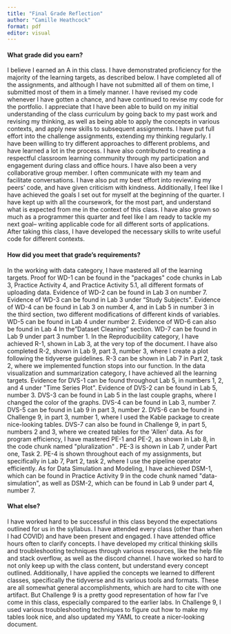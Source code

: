 ```yaml
---
title: "Final Grade Reflection"
author: "Camille Heathcock"
format: pdf
editor: visual
---
```


#### What grade did you earn? 

I believe I earned an A in this class. I have demonstrated proficiency for the majority of the learning targets, as described below. I have completed all of the assignments, and although I have not submitted all of them on time, I submitted most of them in a timely manner. I have revised my code whenever I have gotten a chance, and have continued to revise my code for the portfolio. I appreciate that I have been able to build on my initial understanding of the class curriculum by going back to my past work and revising my thinking, as well as being able to apply the concepts in various contexts, and apply new skills to subsequent assignments. I have put full effort into the challenge assignments, extending my thinking regularly. I have been willing to try different approaches to different problems, and have learned a lot in the process. I have also contributed to creating a respectful classroom learning community through my participation and engagement during class and office hours. I have also been a very collaborative group member. I often communicate with my team and facilitate conversations. I have also put my best effort into reviewing my peers' code, and have given criticism with kindness. Additionally, I feel like I have achieved the goals I set out for myself at the beginning of the quarter. I have kept up with all the coursework, for the most part, and understand what is expected from me in the context of this class. I have also grown so much as a programmer this quarter and feel like I am ready to tackle my next goal-- writing applicable code for all different sorts of applications. After taking this class, I have developed the necessary skills to write useful code for different contexts.

#### How did you meet that grade's requirements? 

In the working with data category, I have mastered all of the learning targets. Proof for WD-1 can be found in the \"packages\" code chunks in Lab 3, Practice Activity 4, and Practice Activity 5.1, all different formats of uploading data. Evidence of WD-2 can be found in Lab 3 on number 7. Evidence of WD-3 can be found in Lab 3 under "Study Subjects\". Evidence of WD-4 can be found in Lab 3 on number 4, and in Lab 5 in number 3 in the third section, two different modifications of different kinds of variables. WD-5 can be found in Lab 4 under number 2. Evidence of WD-6 can also be found in Lab 4 In the "Dataset Cleaning" section. WD-7 can be found in Lab 9 under part 3 number 1. In the Reproducibility category, I have achieved R-1, shown in Lab 3, at the very top of the document. I have also completed R-2, shown in Lab 9, part 3, number 3, where I create a plot following the tidyverse guidelines. R-3 can be shown in Lab 7 in Part 2, task 2, where we implemented function stops into our function. In the data visualization and summarization category, I have achieved all the learning targets. Evidence for DVS-1 can be found throughout Lab 5, in numbers 1, 2, and 4 under \"Time Series Plot\". Evidence of DVS-2 can be found in Lab 5, number 3. DVS-3 can be found in Lab 5 in the last couple graphs, where I changed the color of the graphs. DVS-4 can be found in Lab 3, number 7. DVS-5 can be found in Lab 9 in part 3, number 2. DVS-6 can be found in Challenge 9, in part 3, number 1, where I used the Kable package to create nice-looking tables. DVS-7 can also be found in Challenge 9, in part 5, numbers 2 and 3, where we created tables for the \'Allen\' data. As for program efficiency, I have mastered PE-1 and PE-2, as shown in Lab 8, in the code chunk named \"pluralization\" . PE-3 is shown in Lab 7, under Part one, Task 2. PE-4 is shown throughout each of my assignments, but specifically in Lab 7, Part 2, task 2, where I use the pipeline operator efficiently. As for Data Simulation and Modeling, I have achieved DSM-1, which can be found in Practice Activity 9 in the code chunk named \"data-simulation\", as well as DSM-2, which can be found in Lab 9 under part 4, number 7.

#### What else? 

I have worked hard to be successful in this class beyond the expectations outlined for us in the syllabus. I have attended every class (other than when I had COVID) and have been present and engaged. I have attended office hours often to clarify concepts. I have developed my critical thinking skills and troubleshooting techniques through various resources, like the help file and stack overflow, as well as the discord channel. I have worked so hard to not only keep up with the class content, but understand every concept outlined. Additionally, I have applied the concepts we learned to different classes, specifically the tidyverse and its various tools and formats. These are all somewhat general accomplishments, which are hard to cite with one artifact. But Challenge 9 is a pretty good representation of how far I\'ve come in this class, especially compared to the earlier labs. In Challenge 9, I used various troubleshooting techniques to figure out how to make my tables look nice, and also updated my YAML to create a nicer-looking document.

\
